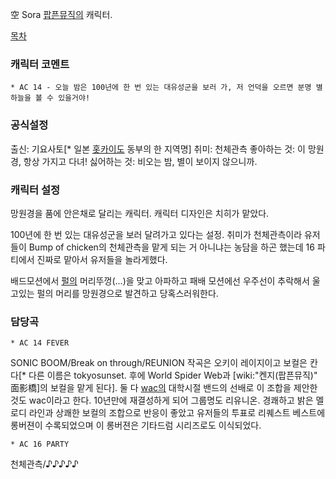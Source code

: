 空
Sora
[[팝픈뮤직]]의 캐릭터.

[[목차]]

=== 캐릭터 코멘트 ===
 * AC 14 - 오늘 밤은 100년에 한 번 있는 대유성군을 보러 가, 저 언덕을 오르면 분명 별하늘을 볼 수 있을거야!

=== 공식설정 ===
출신: 기요사토[* 일본 [[홋카이도]] 동부의 한 지역명]
취미: 천체관측
좋아하는 것: 이 망원경, 항상 가지고 다녀!
싫어하는 것: 비오는 밤, 별이 보이지 않으니까.

=== 캐릭터 설정 ===
망원경을 품에 안은채로 달리는 캐릭터.
캐릭터 디자인은 치히가 맡았다.

100년에 한 번 있는 대유성군을 보러 달려가고 있다는 설정.
취미가 천체관측이라 유저들이 Bump of chicken의 천체관측을 맡게 되는 거 아니냐는 농담을 하곤 했는데 16 파티에서 진짜로 맡아서 유저들을 놀라게했다.

배드모션에서 [[펄]]의 머리뚜껑(...)을 맞고 아파하고 패배 모션에선 우주선이 추락해서 울고있는 펄의 머리를 망원경으로 발견하고 당혹스러워한다.

=== 담당곡 ===
 * AC 14 FEVER
SONIC BOOM/Break on through/REUNION
{{{#!html
<object style="height: 390px; width: 640px"><param name="movie" value="http://www.youtube.com/v/F3PUViESnG0?version=3&feature=player_detailpage"><param name="allowFullScreen" value="true"><param name="allowScriptAccess" value="always"><embed src="http://www.youtube.com/v/F3PUViESnG0?version=3&feature=player_detailpage" type="application/x-shockwave-flash" allowfullscreen="true" allowScriptAccess="always" width="640" height="360"></object>}}}
작곡은 오키이 레이지이고 보컬은 칸다[* 다른 이름은 tokyosunset. 후에 World Spider Web과 [wiki:"켄지(팝픈뮤직)" 面影橋]의 보컬을 맡게 된다].
둘 다 [[wac]]의 대학시절 밴드의 선배로 이 조합을 제안한 것도 wac이라고 한다.
10년만에 재결성하게 되어 그룹명도 리유니온.
경쾌하고 밝은 멜로디 라인과 상쾌한 보컬의 조합으로 반응이 좋았고 유저들의 투표로 리퀘스트 베스트에 롱버젼이 수록되었으며 이 롱버젼은 기타드럼 시리즈로도 이식되었다.

 * AC 16 PARTY
천체관측/♪♪♪♪♪
 
